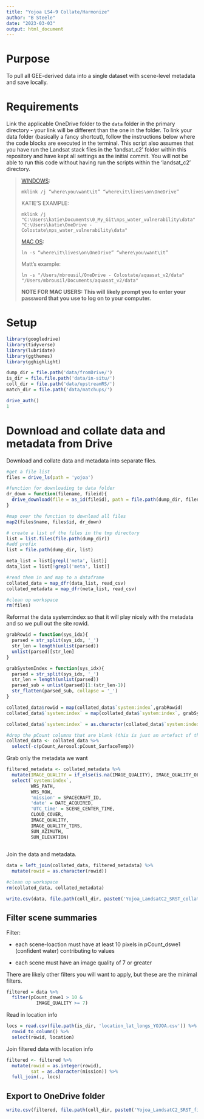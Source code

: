 ```yaml
---
title: "Yojoa LS4-9 Collate/Harmonize"
author: "B Steele"
date: "2023-03-03"
output: html_document
---
```


# Purpose

To pull all GEE-derived data into a single dataset with scene-level metadata and save locally.

# Requirements

Link the applicable OneDrive folder to the `data` folder in the primary directory - your link will be different than the one in the folder. To link your data folder (basically a fancy shortcut), follow the instructions below where the code blocks are executed in the terminal. This script also assumes that you have run the Landsat stack files in the 'landsat_c2' folder within this repository and have kept all settings as the initial commit. You will not be able to run this code without having run the scripts within the 'landsat_c2' directory.

> [WINDOWS](https://winaero.com/sync-any-folder-onedrive-windows-10/): 
>
>     mklink /j “where\you\want\it” “where\it\lives\on\OneDrive”
>
> KATIE'S EXAMPLE: 
>
>     mklink /j "C:\Users\katie\Documents\0_My_Git\nps_water_vulnerability\data" "C:\Users\katie\OneDrive - Colostate\nps_water_vulnerability\data"
>
> [MAC OS](https://apple.stackexchange.com/a/259804): 
>
>     ln -s “where\it\lives\on\OneDrive” “where\you\want\it”
>
> Matt's example: 
>
>     ln -s "/Users/mbrousil/OneDrive - Colostate/aquasat_v2/data" "/Users/mbrousil/Documents/aquasat_v2/data"
>
> **NOTE FOR MAC USERS: This will likely prompt you to enter your password that you use to log on to your computer.**

# Setup

```r
library(googledrive)
library(tidyverse)
library(lubridate)
library(ggthemes)
library(gghighlight)

dump_dir = file.path('data/fromDrive/')
is_dir = file.file.path('data/in-situ/')
coll_dir = file.path('data/upstreamRS/')
match_dir = file.path('data/matchups/')

drive_auth()
1
```

# Download and collate data and metadata from Drive

Download and collate data and metadata into separate files.

```r
#get a file list
files = drive_ls(path = 'yojoa')

#function for downloading to data folder
dr_down = function(filename, fileid){
  drive_download(file = as_id(fileid), path = file.path(dump_dir, filename), overwrite = T)
}

#map over the function to download all files
map2(files$name, files$id, dr_down)

# create a list of the files in the tmp directory
list = list.files(file.path(dump_dir))
#add prefix
list = file.path(dump_dir, list)

meta_list = list[grepl('meta', list)]
data_list = list[!grepl('meta', list)]

#read them in and map to a dataframe
collated_data = map_dfr(data_list, read_csv)
collated_metadata = map_dfr(meta_list, read_csv)

#clean up workspace
rm(files)
```

Reformat the data system:index so that it will play nicely with the metadata and so we pull out the site rowid.

```r
grabRowid = function(sys_idx){
  parsed = str_split(sys_idx, '_')
  str_len = length(unlist(parsed))
  unlist(parsed)[str_len]
}

grabSystemIndex = function(sys_idx){
  parsed = str_split(sys_idx, '_')
  str_len = length(unlist(parsed))
  parsed_sub = unlist(parsed)[1:(str_len-1)]
  str_flatten(parsed_sub, collapse = '_')
}

collated_data$rowid = map(collated_data$`system:index`,grabRowid)
collated_data$`system:index` = map(collated_data$`system:index`, grabSystemIndex)

collated_data$`system:index` = as.character(collated_data$`system:index`)

#drop the pCount columns that are blank (this is just an artefact of the workflow)
collated_data <- collated_data %>% 
  select(-c(pCount_Aerosol:pCount_SurfaceTemp))
```

Grab only the metadata we want

```r
filtered_metadata <- collated_metadata %>% 
  mutate(IMAGE_QUALITY = if_else(is.na(IMAGE_QUALITY), IMAGE_QUALITY_OLI, IMAGE_QUALITY)) %>% 
  select(`system:index`, 
         WRS_PATH, 
         WRS_ROW, 
         'mission' = SPACECRAFT_ID, 
         'date' = DATE_ACQUIRED, 
         'UTC_time' = SCENE_CENTER_TIME, 
         CLOUD_COVER,
         IMAGE_QUALITY, 
         IMAGE_QUALITY_TIRS, 
         SUN_AZIMUTH, 
         SUN_ELEVATION) 
  
```

Join the data and metadata.

```r
data = left_join(collated_data, filtered_metadata) %>% 
  mutate(rowid = as.character(rowid))

#clean up workspace
rm(collated_data, collated_metadata)

write.csv(data, file.path(coll_dir, paste0('Yojoa_LandsatC2_SRST_collated_v', Sys.Date(), '.csv')))
```

## Filter scene summaries

Filter:

-   each scene-loaction must have at least 10 pixels in pCount_dswe1 (confident water) contributing to values

-   each scene must have an image quality of 7 or greater

There are likely other filters you will want to apply, but these are the minimal filters.

```r
filtered = data %>% 
  filter(pCount_dswe1 > 10 &
           IMAGE_QUALITY >= 7)
```

Read in location info

```r
locs = read.csv(file.path(is_dir, 'location_lat_longs_YOJOA.csv')) %>% 
  rowid_to_column() %>% 
  select(rowid, location)
```

Join filtered data with location info

```r
filtered <- filtered %>% 
  mutate(rowid = as.integer(rowid),
         sat = as.character(mission)) %>% 
  full_join(., locs)
```

## Export to OneDrive folder

```r
write.csv(filtered, file.path(coll_dir, paste0('Yojoa_LandsatC2_SRST_filtered_v', Sys.Date(), '.csv')), row.names = F)
```
